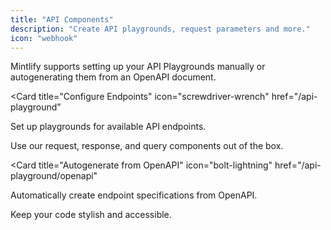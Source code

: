 ```yaml
---
title: "API Components"
description: "Create API playgrounds, request parameters and more."
icon: "webhook"
---
```


Mintlify supports setting up your API Playgrounds manually or autogenerating them from an OpenAPI document.

<CardGroup>

<Card
  title="Configure Endpoints"
  icon="screwdriver-wrench"
  href="/api-playground"
>
  Set up playgrounds for available API endpoints.
</Card>

<Card title="API Components" icon="react" href="/api-playground/components">
  Use our request, response, and query components out of the box.
</Card>

<Card
  title="Autogenerate from OpenAPI"
  icon="bolt-lightning"
  href="/api-playground/openapi"
>
  Automatically create endpoint specifications from OpenAPI.
</Card>

<Card title="Add code blocks" icon="code" href="/content/components/code">
  Keep your code stylish and accessible.
</Card>

</CardGroup>
